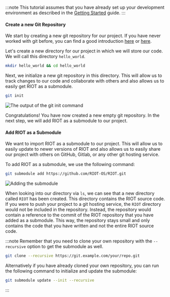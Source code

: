 :::note
This tutorial assumes that you have already set up your development environment
as described in the [Getting Started](/getting-started/installing/) guide.
:::

#### Create a new Git Repository

We start by creating a new git repository for our project. If you have never worked with git before, you can find a good introduction [here](https://git-scm.com/book/en/v2/Getting-Started-About-Version-Control) or [here](https://docs.github.com/en/get-started/getting-started-with-git/set-up-git).

Let's create a new directory for our project in which we will store our code. We will call this directory `hello_world`.

```bash
mkdir hello_world && cd hello_world
```

Next, we initialize a new git repository in this directory. This will allow us to track changes to our code and collaborate with others and also allows us to easily get RIOT as a submodule.

```bash
git init
```

![The output of the git init command](img/gitsetup/01_empty_git.png)

Congratulations! You have now created a new empty git repository. In the next step, we will add RIOT as a submodule to our project.

#### Add RIOT as a Submodule

We want to import RIOT as a submodule to our project. This will allow us to easily update to newer versions of RIOT and also allows us to easily share our project with others on GitHub, Gitlab, or any other git hosting service.

To add RIOT as a submodule, we use the following command:

```bash
git submodule add https://github.com/RIOT-OS/RIOT.git
```

![Adding the submodule](img/gitsetup/02_riot_submodule.png)

When looking into our directory via `ls`, we can see that a new directory called `RIOT` has been created. This directory contains the RIOT source code. If you were to push your project to a git hosting service, the `RIOT` directory would not be included in the repository. Instead, the repository would contain a reference to the commit of the RIOT repository that you have added as a submodule. This way, the repository stays small and only contains the code that you have written and not the entire RIOT source code.

:::note
Remember that you need to clone your own repository with the `--recursive` option to get the submodule as well.

```bash
git clone --recursive https://git.example.com/your/repo.git
```

Alternatively if you have already cloned your own repository, you can run the following command to initialize and update the submodule:

```bash
git submodule update --init --recursive
```
:::
